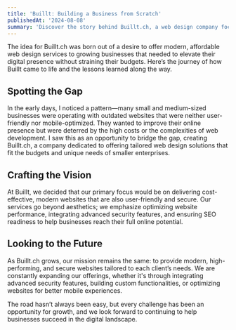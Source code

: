 ```yaml
---
title: 'Buillt: Building a Business from Scratch'
publishedAt: '2024-08-08'
summary: 'Discover the story behind Buillt.ch, a web design company focused on providing modern, cost-effective solutions for businesses. This is a personal account of the trials and triumphs in building a company dedicated to elevating business websites.'
---
```


The idea for Buillt.ch was born out of a desire to offer modern, affordable web design services to growing businesses that needed to elevate their digital presence without straining their budgets. Here’s the journey of how Buillt came to life and the lessons learned along the way.

##  Spotting the Gap 

In the early days, I noticed a pattern—many small and medium-sized businesses were operating with outdated websites that were neither user-friendly nor mobile-optimized. They wanted to improve their online presence but were deterred by the high costs or the complexities of web development. I saw this as an opportunity to bridge the gap, creating Buillt.ch, a company dedicated to offering tailored web design solutions that fit the budgets and unique needs of smaller enterprises.

## Crafting the Vision

At Buillt, we decided that our primary focus would be on delivering cost-effective, modern websites that are also user-friendly and secure. Our services go beyond aesthetics; we emphasize optimizing website performance, integrating advanced security features, and ensuring SEO readiness to help businesses reach their full online potential.

## Looking to the Future

As Buillt.ch grows, our mission remains the same: to provide modern, high-performing, and secure websites tailored to each client’s needs. We are constantly expanding our offerings, whether it's through integrating advanced security features, building custom functionalities, or optimizing websites for better mobile experiences.

The road hasn’t always been easy, but every challenge has been an opportunity for growth, and we look forward to continuing to help businesses succeed in the digital landscape.
